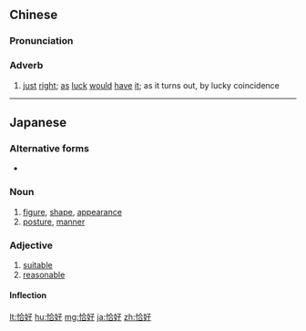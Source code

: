 ==Chinese==
{{zh-forms}}

===Pronunciation===
{{zh-pron
|m=qiàhǎo
|c=hap1 hou2
|cat=adv
}}

===Adverb===
{{zh-adv}}

# [[just]] [[right]]; [[as]] [[luck]] [[would]] [[have]] [[it]]; as it turns out, by lucky coincidence

{{zh-cat|Intermediate}}

----

==Japanese==
{{ja-kanjitab|かく|k1=かっ|こう|yomi=on}}

===Alternative forms===
* {{ja-l|格好}}

===Noun===
{{ja-noun|かっこう}}

# [[figure]], [[shape]], [[appearance]]
# [[posture]], [[manner]]

===Adjective===
{{ja-adj|ころあい|infl=na}}

# [[suitable]]
# [[reasonable]]

====Inflection====
{{ja-na|ころあい}}

[[lt:恰好]]
[[hu:恰好]]
[[mg:恰好]]
[[ja:恰好]]
[[zh:恰好]]